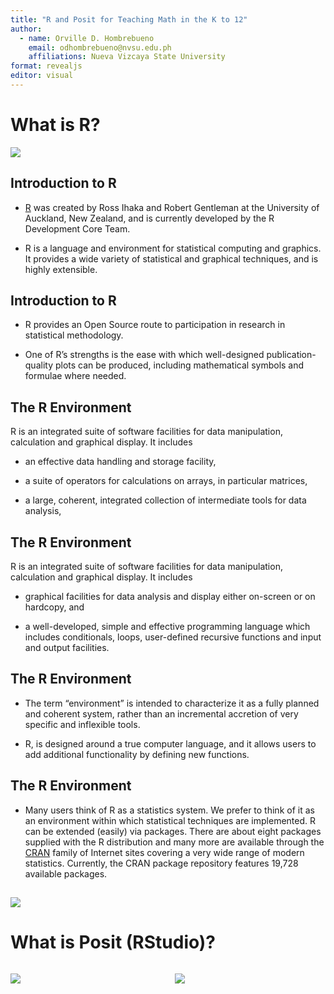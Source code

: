 ```yaml
---
title: "R and Posit for Teaching Math in the K to 12"
author: 
  - name: Orville D. Hombrebueno
    email: odhombrebueno@nvsu.edu.ph
    affiliations: Nueva Vizcaya State University
format: revealjs
editor: visual
---
```


# What is R?

![](images/R1.png){fig-align="center"}

## Introduction to R

::: incremental
-   [R](www.r-project.org) was created by Ross Ihaka and Robert Gentleman at the University of Auckland, New Zealand, and is currently developed by the R Development Core Team.

-   R is a language and environment for statistical computing and graphics. It provides a wide variety of statistical and graphical techniques, and is highly extensible.
:::

## Introduction to R

-   R provides an Open Source route to participation in research in statistical methodology.

::: incremental
-   One of R's strengths is the ease with which well-designed publication-quality plots can be produced, including mathematical symbols and formulae where needed.
:::

## The R Environment

R is an integrated suite of software facilities for data manipulation, calculation and graphical display. It includes

::: incremental
-   an effective data handling and storage facility,

-   a suite of operators for calculations on arrays, in particular matrices,

-   a large, coherent, integrated collection of intermediate tools for data analysis,
:::

## The R Environment

R is an integrated suite of software facilities for data manipulation, calculation and graphical display. It includes

-   graphical facilities for data analysis and display either on-screen or on hardcopy, and

::: incremental
-   a well-developed, simple and effective programming language which includes conditionals, loops, user-defined recursive functions and input and output facilities.
:::

## The R Environment

-   The term "environment" is intended to characterize it as a fully planned and coherent system, rather than an incremental accretion of very specific and inflexible tools.

::: incremental
-   R, is designed around a true computer language, and it allows users to add additional functionality by defining new functions.
:::

## The R Environment

-   Many users think of R as a statistics system. We prefer to think of it as an environment within which statistical techniques are implemented. R can be extended (easily) via packages. There are about eight packages supplied with the R distribution and many more are available through the [CRAN](https://cran.r-project.org/) family of Internet sites covering a very wide range of modern statistics. Currently, the CRAN package repository features 19,728 available packages.

## 

![](images/R.png){fig-align="center"}

# What is Posit (RStudio)?

::: columns
::: {.column width="50%"}
![](images/posit.png)
:::

::: {.column width="50%"}
![](images/rstudio2.png)
:::
:::

## 
